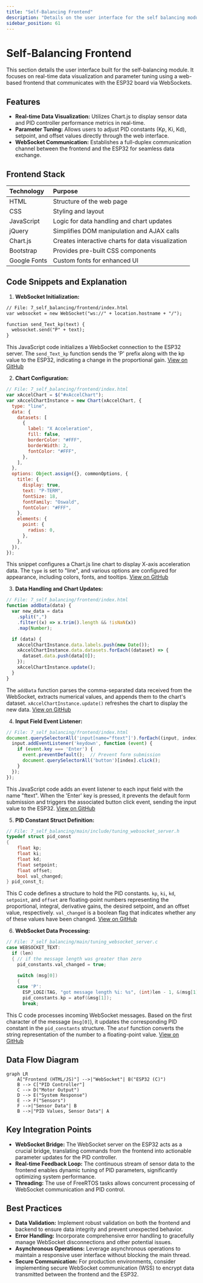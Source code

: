 ```yaml
---
title: "Self-Balancing Frontend"
description: "Details on the user interface for the self balancing module."
sidebar_position: 61
---
```

 # Self-Balancing Frontend

This section details the user interface built for the self-balancing module. It focuses on real-time data visualization and parameter tuning using a web-based frontend that communicates with the ESP32 board via WebSockets.

## Features

*   **Real-time Data Visualization:** Utilizes Chart.js to display sensor data and PID controller performance metrics in real-time.
*   **Parameter Tuning:** Allows users to adjust PID constants (Kp, Ki, Kd), setpoint, and offset values directly through the web interface.
*   **WebSocket Communication:** Establishes a full-duplex communication channel between the frontend and the ESP32 for seamless data exchange.

## Frontend Stack

| Technology   | Purpose                                           |
| :----------- | :------------------------------------------------ |
| HTML         | Structure of the web page                         |
| CSS          | Styling and layout                                |
| JavaScript   | Logic for data handling and chart updates         |
| jQuery       | Simplifies DOM manipulation and AJAX calls       |
| Chart.js     | Creates interactive charts for data visualization |
| Bootstrap    | Provides pre-built CSS components                |
| Google Fonts | Custom fonts for enhanced UI                     |

## Code Snippets and Explanation

1.  **WebSocket Initialization:**

```html
// File: 7_self_balancing/frontend/index.html
var websocket = new WebSocket("ws://" + location.hostname + "/");

function send_Text_kp(text) {
  websocket.send("P" + text);
}
```

This JavaScript code initializes a WebSocket connection to the ESP32 server. The `send_Text_kp` function sends the 'P' prefix along with the kp value to the ESP32, indicating a change in the proportional gain. [View on GitHub](https://github.com/SRA-VJTI/Wall-E/blob/main/7_self_balancing/frontend/index.html)

2.  **Chart Configuration:**

```javascript
// File: 7_self_balancing/frontend/index.html
var xAccelChart = $("#xAccelChart");
var xAccelChartInstance = new Chart(xAccelChart, {
  type: "line",
  data: {
    datasets: [
      {
        label: "X Acceleration",
        fill: false,
        borderColor: "#FFF",
        borderWidth: 2,
        fontColor: "#FFF",
      },
    ],
  },
  options: Object.assign({}, commonOptions, {
    title: {
      display: true,
      text: "P-TERM",
      fontSize: 18,
      fontFamily: "Oswald",
      fontColor: "#FFF",
    },
    elements: {
      point: {
        radius: 0,
      },
    },
  }),
});
```

This snippet configures a Chart.js line chart to display X-axis acceleration data. The `type` is set to "line", and various options are configured for appearance, including colors, fonts, and tooltips. [View on GitHub](https://github.com/SRA-VJTI/Wall-E/blob/main/7_self_balancing/frontend/index.html)

3.  **Data Handling and Chart Updates:**

```javascript
// File: 7_self_balancing/frontend/index.html
function addData(data) {
  var new_data = data
    .split(",")
    .filter((x) => x.trim().length && !isNaN(x))
    .map(Number);

  if (data) {
    xAccelChartInstance.data.labels.push(new Date());
    xAccelChartInstance.data.datasets.forEach((dataset) => {
      dataset.data.push(data[0]);
    });
    xAccelChartInstance.update();
  }
}
```

The `addData` function parses the comma-separated data received from the WebSocket, extracts numerical values, and appends them to the chart's dataset. `xAccelChartInstance.update()` refreshes the chart to display the new data. [View on GitHub](https://github.com/SRA-VJTI/Wall-E/blob/main/7_self_balancing/frontend/index.html)

4.  **Input Field Event Listener:**

```javascript
// File: 7_self_balancing/frontend/index.html
document.querySelectorAll('input[name="ftext"]').forEach((input, index) => {
  input.addEventListener('keydown', function (event) {
    if (event.key === 'Enter') {
      event.preventDefault();  // Prevent form submission
      document.querySelectorAll('button')[index].click();
    }
  });
});
```

This JavaScript code adds an event listener to each input field with the name "ftext". When the 'Enter' key is pressed, it prevents the default form submission and triggers the associated button click event, sending the input value to the ESP32. [View on GitHub](https://github.com/SRA-VJTI/Wall-E/blob/main/7_self_balancing/frontend/index.html)

5.  **PID Constant Struct Definition:**

```c
// File: 7_self_balancing/main/include/tuning_websocket_server.h
typedef struct pid_const
{
    float kp;
    float ki;
    float kd;
    float setpoint;
    float offset;
    bool val_changed;
} pid_const_t;
```
This C code defines a structure to hold the PID constants. `kp`, `ki`, `kd`, `setpoint`, and `offset` are floating-point numbers representing the proportional, integral, derivative gains, the desired setpoint, and an offset value, respectively. `val_changed` is a boolean flag that indicates whether any of these values have been changed. [View on GitHub](https://github.com/SRA-VJTI/Wall-E/blob/main/7_self_balancing/main/include/tuning_websocket_server.h)

6.  **WebSocket Data Processing:**

```c
// File: 7_self_balancing/main/tuning_websocket_server.c
case WEBSOCKET_TEXT:
  if (len)
  { // if the message length was greater than zero
    pid_constants.val_changed = true;

    switch (msg[0])
    {
    case 'P':
      ESP_LOGI(TAG, "got message length %i: %s", (int)len - 1, &(msg[1]));
      pid_constants.kp = atof(&msg[1]);
      break;
```

This C code processes incoming WebSocket messages. Based on the first character of the message (`msg[0]`), it updates the corresponding PID constant in the `pid_constants` structure. The `atof` function converts the string representation of the number to a floating-point value. [View on GitHub](https://github.com/SRA-VJTI/Wall-E/blob/main/7_self_balancing/main/tuning_websocket_server.c)

## Data Flow Diagram





```mermaid
graph LR
    A["Frontend (HTML/JS)"] -->|"WebSocket"| B("ESP32 (C)")
    B --> C["PID Controller"]
    C --> D("Motor Output")
    D --> E("System Response")
    E --> F("Sensors")
    F -->|"Sensor Data"| B
    B -->|"PID Values, Sensor Data"| A
```



## Key Integration Points

*   **WebSocket Bridge:** The WebSocket server on the ESP32 acts as a crucial bridge, translating commands from the frontend into actionable parameter updates for the PID controller.
*   **Real-time Feedback Loop:** The continuous stream of sensor data to the frontend enables dynamic tuning of PID parameters, significantly optimizing system performance.
*   **Threading:** The use of FreeRTOS tasks allows concurrent processing of WebSocket communication and PID control.

## Best Practices

*   **Data Validation:** Implement robust validation on both the frontend and backend to ensure data integrity and prevent unexpected behavior.
*   **Error Handling:** Incorporate comprehensive error handling to gracefully manage WebSocket disconnections and other potential issues.
*   **Asynchronous Operations:** Leverage asynchronous operations to maintain a responsive user interface without blocking the main thread.
*   **Secure Communication:** For production environments, consider implementing secure WebSocket communication (WSS) to encrypt data transmitted between the frontend and the ESP32.